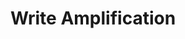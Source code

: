 ---
id: "sd_medium_mc_019"
questionType: "MULTIPLE_CHOICE"
title: "Write Amplification"
description: "In storage systems, what does write amplification refer to?"
difficulty: "MEDIUM"
category: "System Design"
options:
  - "Writing less data than needed"
  - "Writing data multiple times internally"
  - "Writing data to external logs"
  - "Writing data to cache only"
correctAnswer: 1
---